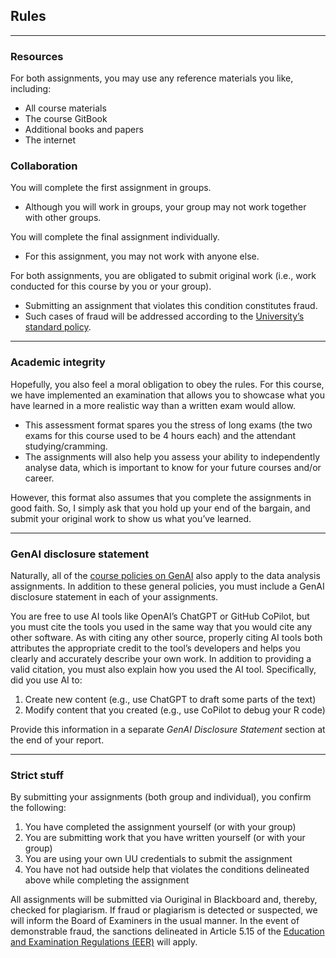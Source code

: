 ## Rules {-}

------------------------------------------------------------------------------------------------------------------------

### Resources {-}

For both assignments, you may use any reference materials you like, including:

- All course materials
- The course GitBook
- Additional books and papers
- The internet

### Collaboration {-}

You will complete the first assignment in groups.

- Although you will work in groups, your group may not work together with other groups.

You will complete the final assignment individually. 

- For this assignment, you may not work with anyone else.

For both assignments, you are obligated to submit original work (i.e., work conducted for this course by you or your
group). 

- Submitting an assignment that violates this condition constitutes fraud.
- Such cases of fraud will be addressed according to the 
[University's standard policy](https://students.uu.nl/en/practical-information/policies-and-procedures/fraud-and-plagiarism).

------------------------------------------------------------------------------------------------------------------------

### Academic integrity {-}

Hopefully, you also feel a moral obligation to obey the rules. For this course, we have implemented an examination that
allows you to showcase what you have learned in a more realistic way than a written exam would allow. 

- This assessment format spares you the stress of long exams (the two exams for this course used to be 4 hours each) and
the attendant studying/cramming. 
- The assignments will also help you assess your ability to independently analyse data, which is important to know for
your future courses and/or career.

However, this format also assumes that you complete the assignments in good faith. So, I simply ask that you hold up
your end of the bargain, and submit your original work to show us what you’ve learned.

------------------------------------------------------------------------------------------------------------------------

### GenAI disclosure statement {-}

Naturally, all of the [course policies on GenAI](#ai_policy) also apply to the data analysis assignments. In addition to
these general policies, you must include a GenAI disclosure statement in each of your assignments.

You are free to use AI tools like OpenAI’s ChatGPT or GitHub CoPilot, but you must cite the tools you used in the same
way that you would cite any other software. As with citing any other source, properly citing AI tools both attributes
the appropriate credit to the tool’s developers and helps you clearly and accurately describe your own work. In addition
to providing a valid citation, you must also explain how you used the AI tool. Specifically, did you use AI to:

1. Create new content (e.g., use ChatGPT to draft some parts of the text)
1. Modify content that you created (e.g., use CoPilot to debug your R code)

Provide this information in a separate *GenAI Disclosure Statement* section at the end of your report.

------------------------------------------------------------------------------------------------------------------------

### Strict stuff {-}

By submitting your assignments (both group and individual), you confirm the following:

1. You have completed the assignment yourself (or with your group)
1. You are submitting work that you have written yourself (or with your group)
1. You are using your own UU credentials to submit the assignment
1. You have not had outside help that violates the conditions delineated above while completing the assignment

All assignments will be submitted via Ouriginal in Blackboard and, thereby, checked for plagiarism. If fraud or
plagiarism is detected or suspected, we will inform the Board of Examiners in the usual manner. In the event of
demonstrable fraud, the sanctions delineated in Article 5.15 of the
[Education and Examination Regulations (EER)](https://students.uu.nl/en/fss/education-and-examination-regulations-eer)
will apply. 

